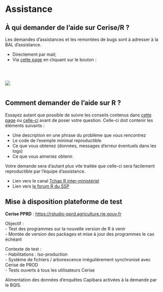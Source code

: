 # Assistance {.backgroundTitre}

## À qui demander de l'aide sur Cerise/R ?

Les demandes d'assistances et les remontées de bugs sont à adresser à la BAL d'assistance.

- Directement par mail;  
- Via [cette page](https://orion.agriculture/confluence/display/CER/Portail+d%27assistance+Cerise) en cliquant sur le bouton : 

<br>

::: columns
::: {.column width="50%"}
![](img/bouton_assistance.png){fig-align="center"}
:::

::: {.column width="50%"}

:::
:::


## Comment demander de l'aide sur R ?

Essayez autant que possible de suivre les conseils contenus dans [cette page](https://book.utilitr.org/03_Fiches_thematiques/Fiche_resoudre_un_probleme.html#comment-r%25C3%25A9diger-sa-question) ou [celle-ci](https://stackoverflow.com/questions/5963269/how-to-make-a-great-r-reproducible-example) avant de poser votre question. Celle-ci doit contenir les éléments suivants :

- Une description en une phrase du problème que vous rencontrez  
- Le code de l’exemple minimal reproductible  
- Ce que vous obtenez (données, messages d’erreur éventuels dans les logs)  
- Ce que vous aimeriez obtenir.  
    

[Votre demande sera d'autant plus vite traitée que celle-ci sera facilement reproductible par l'équipe d'assistance.]{.full-width .content-box-yellow} 

- Lien vers le canal [Tchap R inter-ministériel](https://tchap.gouv.fr/#/room/#RdIezwNF:agent.finances.tchap.gouv.fr)    
- Lien vers [le forum R du SSP](https://agriculture.forums.listes.m2.e2.rie.gouv.fr/sympa/arc/forum-r) 

## Mise à disposition plateforme de test

**Cerise PPRD** : [https://rstudio-pprd.agriculture.rie.gouv.fr](https://rstudio-pprd.agriculture.rie.gouv.fr) 

[Objectif :]{.green}  
  - Test des programmes sur la nouvelle version de R à venir  
  - Montée de version des packages et mise à jour des programmes le cas échéant  
  
[Contexte de test :]{.green}  
  - Habilitations : Iso-production  
  - Système de fichiers / arborescence irrégulièrement synchronisé avec Cerise de PROD  
  - Tests ouverts à tous les utilisateurs Cerise  
  
Alimentation des données d'enquêtes Capibara activées à la demande par le BQIS.